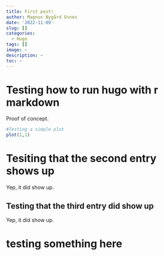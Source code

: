 ```yaml
---
title: First post!
author: Magnus Nygård Osnes
date: '2022-11-09'
slug: []
categories:
  - Hugo
tags: []
image: ~
description: ~
toc: ~
---
```


# Testing how to run hugo with r markdown



Proof of concept. 


```r
#Testing a simple plot
plot(1,1)
```

# Tesiting that the second entry shows up
Yep, it did show up.

## Testing that the third entry did show up
Yep, it did show up. 

# testing something here

